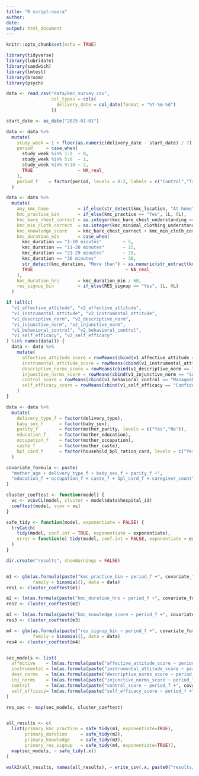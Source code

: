 ```yaml
---
title: "R script-noora"
author: 
date: 
output: html_document
---
```


```r
knitr::opts_chunk$set(echo = TRUE)

library(tidyverse)
library(lubridate)
library(sandwich)
library(lmtest)
library(broom)
library(psych)

data <- read_csv("data/kmc_survey.csv",
                 col_types = cols(
                   delivery_date = col_date(format = "%Y-%m-%d")
                 ))

start_date <- as_date("2025-01-01")

data <- data %>%
  mutate(
    study_week = 1 + floor(as.numeric(delivery_date - start_date) / 7),
    period     = case_when(
      study_week %in% 1:2  ~ 0,
      study_week %in% 5:6  ~ 1,
      study_week %in% 9:10 ~ 2,
      TRUE                 ~ NA_real_
    ),
    period_f    = factor(period, levels = 0:2, labels = c("Control","Tx1","Tx2"))
  )

data <- data %>%
  mutate(
    any_kmc_home           = if_else(str_detect(kmc_location, "At home"), 1L, 0L),
    kmc_practice_bin       = if_else(kmc_practice == "Yes", 1L, 0L),
    kmc_bare_chest_correct = as.integer(kmc_bare_chest_understanding == "Understanding is correct"),
    kmc_min_cloth_correct  = as.integer(kmc_minimal_clothing_understanding == "Understanding is correct"),
    kmc_knowledge_score    = kmc_bare_chest_correct + kmc_min_cloth_correct,
    kmc_duration_min       = case_when(
      kmc_duration == "1-10 minutes"        ~ 5,
      kmc_duration == "11-20 minutes"       ~ 15,
      kmc_duration == "21-29 minutes"       ~ 25,
      kmc_duration == "30 minutes"          ~ 30,
      str_detect(kmc_duration, "More than") ~ as.numeric(str_extract(kmc_duration, "\\d+")),
      TRUE                                   ~ NA_real_
    ),
    kmc_duration_hrs       = kmc_duration_min / 60,
    res_signup_bin         = if_else(RES_signup == "Yes", 1L, 0L)
  )

if (all(c(
  "v1_affective_attitude", "v2_affective_attitude",
  "v1_instrumental_attitude", "v2_instrumental_attitude",
  "v1_descriptive_norm", "v2_descriptive_norm",
  "v1_injunctive_norm", "v2_injunctive_norm",
  "v1_behavioral_control", "v2_behavioral_control",
  "v1_self_efficacy", "v2_self_efficacy"
) %in% names(data))) {
  data <- data %>%
    mutate(
      affective_attitude_score = rowMeans(cbind(v1_affective_attitude == "Calm", v2_affective_attitude == "Calm"), na.rm = TRUE),
      instrumental_attitude_score = rowMeans(cbind(v1_instrumental_attitude == "Helpful", v2_instrumental_attitude == "Helpful"), na.rm = TRUE),
      descriptive_norms_score = rowMeans(cbind(v1_descriptive_norm == "Most would", v2_descriptive_norm == "Most would"), na.rm = TRUE),
      injunctive_norms_score = rowMeans(cbind(v1_injunctive_norm == "Supportive", v2_injunctive_norm == "Supportive"), na.rm = TRUE),
      control_score = rowMeans(cbind(v1_behavioral_control == "Manageable", v2_behavioral_control == "Manageable"), na.rm = TRUE),
      self_efficacy_score = rowMeans(cbind(v1_self_efficacy == "Confident", v2_self_efficacy == "Confident"), na.rm = TRUE)
    )
}

data <- data %>%
  mutate(
    delivery_type_f = factor(delivery_type),
    baby_sex_f      = factor(baby_sex),
    parity_f        = factor(mother_parity, levels = c("Yes","No")),
    education_f     = factor(mother_education),
    occupation_f    = factor(mother_occupation),
    caste_f         = factor(mother_caste),
    bpl_card_f      = factor(household_bpl_ration_card, levels = c("Yes","No","Don’t Know"))
  )

covariate_formula <- paste(
  "mother_age + delivery_type_f + baby_sex_f + parity_f +",
  "education_f + occupation_f + caste_f + bpl_card_f + caregiver_count"
)

cluster_coeftest <- function(model) {
  vc <- vcovCL(model, cluster = model$data$hospital_id)
  coeftest(model, vcov = vc)
}

safe_tidy <- function(model, exponentiate = FALSE) {
  tryCatch(
    tidy(model, conf.int = TRUE, exponentiate = exponentiate),
    error = function(e) tidy(model, conf.int = FALSE, exponentiate = exponentiate)
  )
}

dir.create("results", showWarnings = FALSE)


m1 <- glm(as.formula(paste("kmc_practice_bin ~ period_f +", covariate_formula)),
          family = binomial(), data = data)
res1 <- cluster_coeftest(m1)

m2 <- lm(as.formula(paste("kmc_duration_hrs ~ period_f +", covariate_formula)), data = data)
res2 <- cluster_coeftest(m2)

m3 <- lm(as.formula(paste("kmc_knowledge_score ~ period_f +", covariate_formula)), data = data)
res3 <- cluster_coeftest(m3)

m4 <- glm(as.formula(paste("res_signup_bin ~ period_f +", covariate_formula)),
          family = binomial(), data = data)
res4 <- cluster_coeftest(m4)


sec_models <- list(
  affective    = lm(as.formula(paste("affective_attitude_score ~ period_f +", covariate_formula)), data = data),
  instrumental = lm(as.formula(paste("instrumental_attitude_score ~ period_f +", covariate_formula)), data = data),
  desc_norms   = lm(as.formula(paste("descriptive_norms_score ~ period_f +", covariate_formula)), data = data),
  inj_norms    = lm(as.formula(paste("injunctive_norms_score ~ period_f +", covariate_formula)), data = data),
  control      = lm(as.formula(paste("control_score ~ period_f +", covariate_formula)), data = data),
  self_efficacy= lm(as.formula(paste("self_efficacy_score ~ period_f +", covariate_formula)), data = data)
)

res_sec <- map(sec_models, cluster_coeftest)


all_results <- c(
  list(primary_kmc_practice = safe_tidy(m1, exponentiate=TRUE),
       primary_duration     = safe_tidy(m2),
       primary_knowledge    = safe_tidy(m3),
       primary_res_signup   = safe_tidy(m4, exponentiate=TRUE)),
  map(sec_models, ~ safe_tidy(.x))
)

walk2(all_results, names(all_results), ~ write_csv(.x, paste0("results/", .y, "_results.csv")))


```


